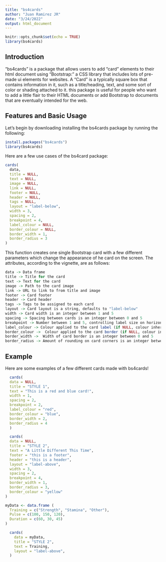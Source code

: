 ```yaml
---
title: "bs4cards"
author: "Juan Ramirez JR"
date: "3/24/2022"
output: html_document
---
```


```r
knitr::opts_chunk$set(echo = TRUE)
library(bs4cards)
```

## Introduction
"bs4cards" is a package that allows users to add "card" elements to their html document using "Bootstrap:" a CSS library that includes lots of pre-made ui elements for websites. A "Card" is a typically square box that contains information in it, such as a title/heading, text, and some sort of color or shading attached to it. this package is useful for people who want to add a little flair to their HTML documents or add Bootstrap to documents that are eventually intended for the web.  

## Features and Basic Usage  
Let's begin by downloading installing the bs4cards package by running the following:

```r
install.packages("bs4cards")
library(bs4cards)
```

Here are a few use cases of the bs4card package:

```r
cards(
  data,
  title = NULL,
  text = NULL,
  image = NULL,
  link = NULL,
  footer = NULL,
  header = NULL,
  tags = NULL,
  layout = "label-below",
  width = 3,
  spacing = 2,
  breakpoint = 4,
  label_colour = NULL,
  border_colour = NULL,
  border_width = 1,
  border_radius = 3
)
```


This function creates one single Bootstrap card with a few different parameters which change the appearance of he card on the screen. The attributes, according to the vignette, are as follows:

```r
data -> Data frame
title -> Title for the card
text -> Text for the card
image -> Path to the card image
link -> URL to link to from title and image
footer -> Card footer
header -> Card header
tags -> Tags to be assigned to each card
layout -> Card layout is a string, defaults to "label-below"
width -> Card width is an integer between 1 and 5
spacing -> Spacing between cards is an integer between 0 and 5
breakpoint -> Number between 1 and 5, controlling label size on horizontal and inset layouts
label_colour -> Colour applied to the card label (if NULL, colour inherits)
border_colour ->  Colour applied to the card border (if NULL, colour inherits)
border_width ->  Width of card border is an integer between 0 and 5
border_radius -> Amount of rounding on card corners is an integer between 0 and 5
```

## Example  
Here are some examples of a few different cards made with bs4cards!

```r
  cards(
  data = NULL,
  title = "STYLE 1",
  text = "This is a red and blue card!",
  width = 1,
  spacing = 2,
  breakpoint = 2,
  label_colour = "red",
  border_colour = "blue",
  border_width = 2,
  border_radius = 4
  )
```


```r
  cards(
  data = NULL,
  title = "STYLE 2",
  text = "A Little Different This Time",
  footer = "this is a footer",
  header = "this is a header",
  layout = "label-above",
  width = 3,
  spacing = 2,
  breakpoint = 4,
  border_width = 1,
  border_radius = 3,
  border_colour = "yellow"
)
```

```r
myData <- data.frame (
  Training = c("Strength", "Stamina", "Other"),
  Pulse = c(100, 150, 120),
  Duration = c(60, 30, 45)
)

  cards(
    data = myData,
    title = "STYLE 2",
    text = Training,
    layout = "label-above",
  )
```
